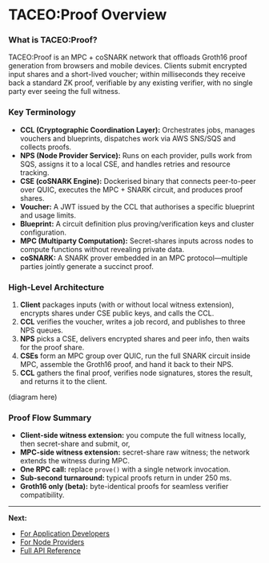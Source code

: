 # TACEO:Proof Overview

### What is TACEO:Proof?

TACEO:Proof is an MPC + coSNARK network that offloads Groth16 proof generation from browsers and mobile devices. 
Clients submit encrypted input shares and a short-lived voucher; 
within milliseconds they receive back a standard ZK proof, 
verifiable by any existing verifier, 
with no single party ever seeing the full witness.

### Key Terminology

- **CCL (Cryptographic Coordination Layer):** Orchestrates jobs, manages vouchers and blueprints, dispatches work via AWS SNS/SQS and collects proofs.
- **NPS (Node Provider Service):** Runs on each provider, pulls work from SQS, assigns it to a local CSE, and handles retries and resource tracking.
- **CSE (coSNARK Engine):** Dockerised binary that connects peer-to-peer over QUIC, executes the MPC + SNARK circuit, and produces proof shares.
- **Voucher:** A JWT issued by the CCL that authorises a specific blueprint and usage limits.
- **Blueprint:** A circuit definition plus proving/verification keys and cluster configuration.
- **MPC (Multiparty Computation):** Secret-shares inputs across nodes to compute functions without revealing private data.
- **coSNARK:** A SNARK prover embedded in an MPC protocol—multiple parties jointly generate a succinct proof.

### High-Level Architecture

1. **Client** packages inputs (with or without local witness extension), encrypts shares under CSE public keys, and calls the CCL.
2. **CCL** verifies the voucher, writes a job record, and publishes to three NPS queues.
3. **NPS** picks a CSE, delivers encrypted shares and peer info, then waits for the proof share.
4. **CSEs** form an MPC group over QUIC, run the full SNARK circuit inside MPC, assemble the Groth16 proof, and hand it back to their NPS.
5. **CCL** gathers the final proof, verifies node signatures, stores the result, and returns it to the client.

(diagram here)

### Proof Flow Summary

- **Client-side witness extension:** you compute the full witness locally, then secret-share and submit, or,
- **MPC-side witness extension:** secret-share raw witness; the network extends the witness during MPC.
- **One RPC call:** replace `prove()` with a single network invocation.
- **Sub-second turnaround:** typical proofs return in under 250 ms.
- **Groth16 only (beta):** byte-identical proofs for seamless verifier compatibility.

---

**Next:**

- [For Application Developers](dev/quickstart)
- [For Node Providers](ops/onboarding)
- [Full API Reference](api)

